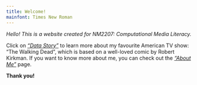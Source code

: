 ```yaml
---
title: Welcome!
mainfont: Times New Roman 
---
```


```{=html}
<style>
.title {
  font-family: Dead Kansas, sans-serif;
  text-align: center; 
}
</style>
```
<p style="text-align: center;">

<em>Hello! This is a website created for NM2207: Computational Media Literacy.</em>

</p>

Click on [*"Data Story"*](https://nadia-irdina.github.io/nadia-irdina-local.github.io/DataStory.html) to learn more about my favourite American TV show: "The Walking Dead", which is based on a well-loved comic by Robert Kirkman. If you want to know more about me, you can check out the [*"About Me"*](https://nadia-irdina.github.io/nadia-irdina-local.github.io/about.html) page.

**Thank you!**

